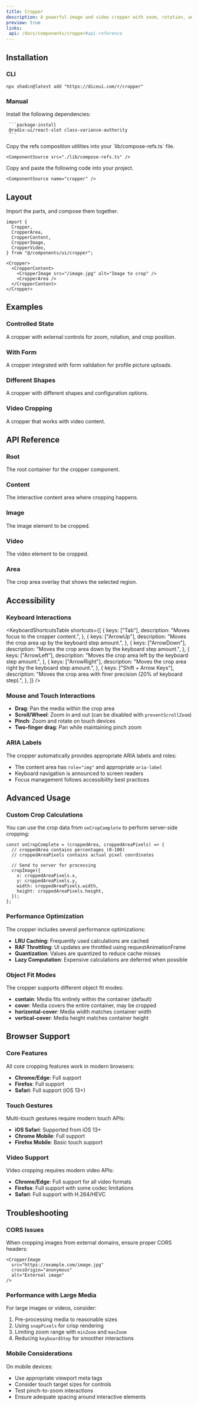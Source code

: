 ```yaml
---
title: Cropper
description: A powerful image and video cropper with zoom, rotation, and customizable crop areas.
preview: true
links:
 api: /docs/components/cropper#api-reference
---
```


<ComponentTabs name="cropper-demo" />

## Installation

### CLI

```package-install
npx shadcn@latest add "https://diceui.com/r/cropper"

```

### Manual

<Steps>
  <Step>
     Install the following dependencies:

     ```package-install
     @radix-ui/react-slot class-variance-authority
     ```
  </Step>
  <Step>
    Copy the refs composition utilities into your `lib/compose-refs.ts` file.

    <ComponentSource src="./lib/compose-refs.ts" />

  </Step>
  <Step>
    Copy and paste the following code into your project.

    <ComponentSource name="cropper" />
  </Step>
</Steps>

## Layout

Import the parts, and compose them together.

```tsx
import {
  Cropper,
  CropperArea,
  CropperContent,
  CropperImage,
  CropperVideo,
} from "@/components/ui/cropper";

<Cropper>
  <CropperContent>
    <CropperImage src="/image.jpg" alt="Image to crop" />
    <CropperArea />
  </CropperContent>
</Cropper>
```

## Examples

### Controlled State

A cropper with external controls for zoom, rotation, and crop position.

<ComponentTabs name="cropper-controlled-demo" />

### With Form

A cropper integrated with form validation for profile picture uploads.

<ComponentTabs name="cropper-form-demo" />

### Different Shapes

A cropper with different shapes and configuration options.

<ComponentTabs name="cropper-shapes-demo" />

### Video Cropping

A cropper that works with video content.

<ComponentTabs name="cropper-video-demo" />

## API Reference

### Root

The root container for the cropper component.

<AutoTypeTable
  path="./types/docs/cropper.ts"
  name="RootProps"
/>

### Content

The interactive content area where cropping happens.

<AutoTypeTable
  path="./types/docs/cropper.ts"
  name="ContentProps"
/>

### Image

The image element to be cropped.

<AutoTypeTable
  path="./types/docs/cropper.ts"
  name="ImageProps"
/>

### Video

The video element to be cropped.

<AutoTypeTable
  path="./types/docs/cropper.ts"
  name="VideoProps"
/>

### Area

The crop area overlay that shows the selected region.

<AutoTypeTable
  path="./types/docs/cropper.ts"
  name="AreaProps"
/>

## Accessibility

### Keyboard Interactions

<KeyboardShortcutsTable
  shortcuts={[
    {
      keys: ["Tab"],
      description: "Moves focus to the cropper content.",
    },
    {
      keys: ["ArrowUp"],
      description: "Moves the crop area up by the keyboard step amount.",
    },
    {
      keys: ["ArrowDown"],
      description: "Moves the crop area down by the keyboard step amount.",
    },
    {
      keys: ["ArrowLeft"],
      description: "Moves the crop area left by the keyboard step amount.",
    },
    {
      keys: ["ArrowRight"],
      description: "Moves the crop area right by the keyboard step amount.",
    },
    {
      keys: ["Shift + Arrow Keys"],
      description: "Moves the crop area with finer precision (20% of keyboard step).",
    },
  ]}
/>

### Mouse and Touch Interactions

- **Drag**: Pan the media within the crop area
- **Scroll/Wheel**: Zoom in and out (can be disabled with `preventScrollZoom`)
- **Pinch**: Zoom and rotate on touch devices
- **Two-finger drag**: Pan while maintaining pinch zoom

### ARIA Labels

The cropper automatically provides appropriate ARIA labels and roles:

- The content area has `role="img"` and appropriate `aria-label`
- Keyboard navigation is announced to screen readers
- Focus management follows accessibility best practices

## Advanced Usage

### Custom Crop Calculations

You can use the crop data from `onCropComplete` to perform server-side cropping:

```tsx
const onCropComplete = (croppedArea, croppedAreaPixels) => {
  // croppedArea contains percentages (0-100)
  // croppedAreaPixels contains actual pixel coordinates
  
  // Send to server for processing
  cropImage({
    x: croppedAreaPixels.x,
    y: croppedAreaPixels.y,
    width: croppedAreaPixels.width,
    height: croppedAreaPixels.height,
  });
};
```

### Performance Optimization

The cropper includes several performance optimizations:

- **LRU Caching**: Frequently used calculations are cached
- **RAF Throttling**: UI updates are throttled using requestAnimationFrame
- **Quantization**: Values are quantized to reduce cache misses
- **Lazy Computation**: Expensive calculations are deferred when possible

### Object Fit Modes

The cropper supports different object fit modes:

- **contain**: Media fits entirely within the container (default)
- **cover**: Media covers the entire container, may be cropped
- **horizontal-cover**: Media width matches container width
- **vertical-cover**: Media height matches container height

## Browser Support

### Core Features

All core cropping features work in modern browsers:

- **Chrome/Edge**: Full support
- **Firefox**: Full support  
- **Safari**: Full support (iOS 13+)

### Touch Gestures

Multi-touch gestures require modern touch APIs:

- **iOS Safari**: Supported from iOS 13+
- **Chrome Mobile**: Full support
- **Firefox Mobile**: Basic touch support

### Video Support

Video cropping requires modern video APIs:

- **Chrome/Edge**: Full support for all video formats
- **Firefox**: Full support with some codec limitations
- **Safari**: Full support with H.264/HEVC

## Troubleshooting

### CORS Issues

When cropping images from external domains, ensure proper CORS headers:

```tsx
<CropperImage
  src="https://example.com/image.jpg"
  crossOrigin="anonymous"
  alt="External image"
/>
```

### Performance with Large Media

For large images or videos, consider:

1. Pre-processing media to reasonable sizes
2. Using `snapPixels` for crisp rendering
3. Limiting zoom range with `minZoom` and `maxZoom`
4. Reducing `keyboardStep` for smoother interactions

### Mobile Considerations

On mobile devices:

- Use appropriate viewport meta tags
- Consider touch target sizes for controls
- Test pinch-to-zoom interactions
- Ensure adequate spacing around interactive elements

